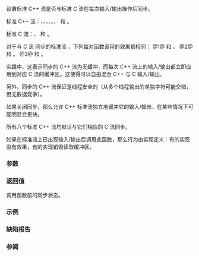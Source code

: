 {{cpp/io/ios_base/title|sync_with_stdio}}
{{cpp/io/ios_base/navbar}}
{{ddcl|1=
static bool sync_with_stdio( bool sync = true );
}}

设置标准 C++ 流是否与标准 C 流在每次输入/输出操作后同步。

标准 C++ 流：{{lc|std::cin}}、{{lc|std::cout}}、{{lc|std::cerr}}、{{lc|std::clog}}、{{lc|std::wcin}}、{{lc|std::wcout}}、{{lc|std::wcerr}} 和 {{lc|std::wclog}}。

标准 C 流：{{lc|stdin}}、{{lc|stdout}} 和 {{lc|stderr}}。

对于与 C 流 {{c|f}} 同步的标准流 {{c|str}}，下列每对函数调用的效果都相同：
@1@ {{c|std::fputc(f, c)}} 和 {{c|str.rdbuf()-&gt;sputc(c)}}。
@2@ {{c|std::fgetc(f)}} 和 {{c|str.rdbuf()-&gt;sbumpc()}}。
@3@ {{c|std::ungetc(c, f)}} 和 {{c|str.rdbuf()-&gt;sputbackc(c)}}。

实践中，这表示同步的 C++ 流为无缓冲，而每次 C++ 流上的输入/输出都立即应用到对应 C 流的缓冲区。这使得可以自由混合 C++ 与 C 输入/输出。

另外，同步的 C++ 流保证是线程安全的（从多个线程输出的单独字符可能交错，但无数据竞争）。

如果关闭同步，那么允许 C++ 标准流独立地缓冲它的输入/输出，在某些情况下可能明显会更快。

所有八个标准 C++ 流均默认与它们相应的 C 流同步。

如果在标准流上已出现输入/输出后调用此函数，那么行为由实现定义：有的实现没有效果，有的实现销毁读取缓冲区。

===参数===
{{par begin}}
{{par|sync|新的同步设置}}
{{par end}}

===返回值===
调用函数前的同步状态。

===示例===
{{example
|code=
#include &lt;cstdio&gt;
#include &lt;iostream&gt;

int main()
{
    std::ios::sync_with_stdio(false);
    std::cout &lt;&lt; "a\n";
    std::printf("b\n");
    std::cout &lt;&lt; "c\n";
}
|p=true
|output=
b&lt;!-- bac、acb 及 abc 能以不同的编译器/库看到；此处用 bac，因为它演示实际缓冲 C++ 输入/输出流的实现 --&gt;
a
c
}}

===缺陷报告===
{{dr list begin}}
{{dr list item|wg=lwg|dr=49|std=C++98|before=未指明 (1) 实际上返回的是哪个状态以及 (2) 标准 C 和 C++ 流之间“同步”是什么意思|after=均已指明}}
{{dr list end}}

===参阅===
{{dsc begin}}
{{dsc inc|cpp/io/dsc cout}}
{{dsc inc|cpp/io/dsc cerr}}
{{dsc inc|cpp/io/dsc clog}}
{{dsc end}}

{{langlinks|de|en|es|fr|it|ja|pt|ru}}